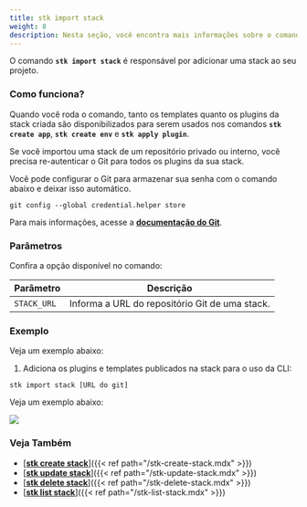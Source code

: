 ```yaml
---
title: stk import stack
weight: 8
description: Nesta seção, você encontra mais informações sobre o comando 'stk import stack'.
---
```


O comando **`stk import stack`** é responsável por adicionar uma stack ao seu projeto. 

### **Como funciona?**
Quando você roda o comando, tanto os templates quanto os plugins da stack criada são disponibilizados para serem usados nos comandos **`stk create app`**, **`stk create env`** e **`stk apply plugin`**.

<alert color="secondary">
Se você importou uma stack de um repositório privado ou interno, você precisa re-autenticar o Git para todos os plugins da sua stack.

Você pode configurar o Git para armazenar sua senha com o comando abaixo e deixar isso automático.

 `git config --global credential.helper store`

Para mais informações, acesse a [**documentação do Git**](https://git-scm.com/book/pt-br/v2/Git-Tools-Credential-Storage).
</alert>


### **Parâmetros**
Confira a opção disponível no comando:

| Parâmetro | Descrição |
| ----------- | ----------- |
| `STACK_URL` | Informa a URL do repositório Git de uma stack. |


### **Exemplo**
Veja um exemplo abaixo:

1. Adiciona os plugins e templates publicados na stack para o uso da CLI:
```
stk import stack [URL do git]
```

Veja um exemplo abaixo: 

![](/v3.0.0/stkgifs/stk-import-stack.gif)


### **Veja Também**
- [<ins>**stk create stack**</ins>]({{< ref path="/stk-create-stack.mdx" >}})
- [<ins>**stk update stack**</ins>]({{< ref path="/stk-update-stack.mdx" >}})
- [<ins>**stk delete stack**</ins>]({{< ref path="/stk-delete-stack.mdx" >}})
- [<ins>**stk list stack**</ins>]({{< ref path="/stk-list-stack.mdx" >}})